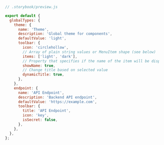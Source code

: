 ```js
// .storybook/preview.js

export default {
  globalTypes: {
    theme: {
      name: 'Theme',
      description: 'Global theme for components',
      defaultValue: 'light',
      toolbar: {
        icon: 'circlehollow',
        // Array of plain string values or MenuItem shape (see below)
        items: ['light', 'dark'],
        // Property that specifies if the name of the item will be displayed
        showName: true,
        // Change title based on selected value
        dynamicTitle: true,
      },
    },
    endpoint: {
      name: 'API Endpoint',
      description: 'Backend API endpoint',
      defaultValue: 'https://example.com',
      toolbar: {
        title: 'API Endpoint',
        icon: 'key',
        isSecret: false,
      },
    },
  },
};
```
